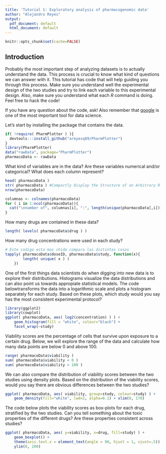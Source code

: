 ```yaml
---
title: 'Tutorial 1: Exploratory analysis of pharmacogenomic data'
author: "Alejandro Reyes"
output:
  pdf_document: default
  html_document: default
---
```


```r
knitr::opts_chunk$set(cache=FALSE)
```

## Introduction

Probably the most important step of analyzing datasets is to actually
understand the data. This process is crucial to know what kind of
questions we can answer with it. This tutorial has code that will help
guiding you through this process. Make sure you understand well the
experimental design of the two studies and try to link each variable
to this experimental design. Also, make sure you understand what each
*R* command is doing. Feel free to hack the code!

If you have any question about the code, ask! Also remember that
[google](www.google.com) is one of the most important tool for data
science.

Let's start by installing the package that contains the data.

```r
if( !require( PharmPlotter ) ){
  devtools:::install_github("areyesq89/PharmPlotter")
}
library(PharmPlotter)
data("rawData", package="PharmPlotter")
pharmacoData <- rawData
```

What kind of variables are in the data? Are these variables numerical and/or categorical? What does each column represent?

```r
head( pharmacoData )
str( pharmacoData ) #Compactly Display the Structure of an Arbitrary R Object
nrow(pharmacoData)

columnas <- colnames(pharmacoData)
for ( i in 1:ncol(pharmacoData)){
  cat("\nnumber of", columnas[i], ":", length(unique(pharmacoData[,i])))
}

```

How many drugs are contained in these data?

```r
length( levels( pharmacoData$drug ) )
```

How many drug concentrations were used in each study?

```r
# Este codigo esta mas chido compara las distintas cosas
tapply( pharmacoData$doseID, pharmacoData$study, function(x){
        length( unique( x ) )
    })
```

One of the first things data scientists do when digging into new data
is to explore their distributions.  Histograms visualize the data
distributions and can also point us towards appropiate statistical
models. The code belowtransforms the data into a logarithmic scale and
plots a histogram separately for each study. Based on these plots,
which study would you say has the most consistent experimental
protocol?

```r
library(ggplot2)
library(cowplot)
ggplot( pharmacoData, aes( log2(concentration) ) ) +
    geom_histogram(fill = "white", colour="black") +
    facet_wrap(~study)
```

Viability scores are the percentage
of cells that survive upon exposure to a certain drug.
Below, we will explore the range of the data and calculate how
many data points are below 0 and above 100.

```r
range( pharmacoData$viability )
sum( pharmacoData$viability < 0 )
sum( pharmacoData$viability > 100 )
```
We can also compare the distribution of viability scores between 
the two studies using density plots. Based on the distribution of 
the viability scores, would you say there are obvious differences 
between the two studies?

```r
ggplot( pharmacoData, aes( viability, group=study, colour=study) ) +
    geom_density(fill="white", lwd=2, alpha=0.1) + xlim(0, 170)
```

The code below plots the viability scores as box-plots for each drug,
stratified by the two studies. Can you tell something about the toxic
properties of the different drugs? Are these properties consistent
across studies?

```r
ggplot( pharmacoData, aes( y=viability, x=drug, fill=study) ) +
    geom_boxplot() +
    theme(axis.text.x = element_text(angle = 90, hjust = 1, vjust=.5)) +
    ylim(0, 200)
```

